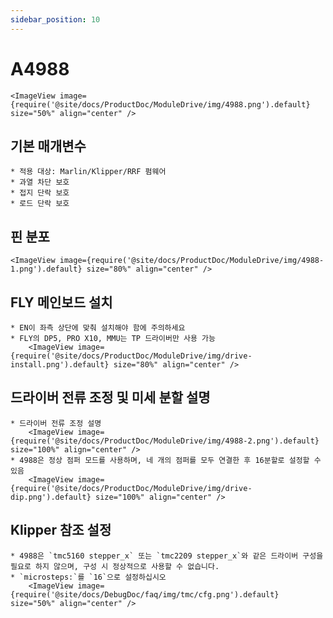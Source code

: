 ```yaml
---
sidebar_position: 10
---
```





# A4988

    <ImageView image={require('@site/docs/ProductDoc/ModuleDrive/img/4988.png').default} size="50%" align="center" />

## 기본 매개변수

    * 적용 대상: Marlin/Klipper/RRF 펌웨어
    * 과열 차단 보호
    * 접지 단락 보호
    * 로드 단락 보호

## 핀 분포

    <ImageView image={require('@site/docs/ProductDoc/ModuleDrive/img/4988-1.png').default} size="80%" align="center" />

## FLY 메인보드 설치
    * EN이 좌측 상단에 맞춰 설치해야 함에 주의하세요
    * FLY의 DP5, PRO X10, MMU는 TP 드라이버만 사용 가능
        <ImageView image={require('@site/docs/ProductDoc/ModuleDrive/img/drive-install.png').default} size="80%" align="center" />

## 드라이버 전류 조정 및 미세 분할 설명
    * 드라이버 전류 조정 설명
        <ImageView image={require('@site/docs/ProductDoc/ModuleDrive/img/4988-2.png').default} size="100%" align="center" />
    * 4988은 정상 점퍼 모드를 사용하며, 네 개의 점퍼를 모두 연결한 후 16분할로 설정할 수 있음
        <ImageView image={require('@site/docs/ProductDoc/ModuleDrive/img/drive-dip.png').default} size="100%" align="center" />

## Klipper 참조 설정
    * 4988은 `tmc5160 stepper_x` 또는 `tmc2209 stepper_x`와 같은 드라이버 구성을 필요로 하지 않으며, 구성 시 정상적으로 사용할 수 없습니다.
    * `microsteps:`를 `16`으로 설정하십시오
        <ImageView image={require('@site/docs/DebugDoc/faq/img/tmc/cfg.png').default} size="50%" align="center" />